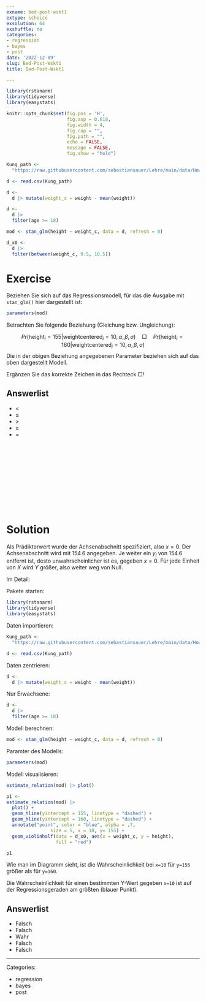 ```yaml
---
exname: bed-post-wskt1
extype: schoice
exsolution: 64
exshuffle: no
categories:
- regression
- bayes
- post
date: '2022-12-09'
slug: Bed-Post-Wskt1
title: Bed-Post-Wskt1

---
```





```r
library(rstanarm)
library(tidyverse)
library(easystats)
```


```r
knitr::opts_chunk$set(fig.pos = 'H',
                      fig.asp = 0.618,
                      fig.width = 4,
                      fig.cap = "", 
                      fig.path = "",
                      echo = FALSE,
                      message = FALSE,
                      fig.show = "hold")
```




```r
Kung_path <-  
  "https://raw.githubusercontent.com/sebastiansauer/Lehre/main/data/Howell1a.csv"  

d <- read.csv(Kung_path) 

d <-
  d |> mutate(weight_c = weight - mean(weight))

d <-
  d |> 
  filter(age >= 18)

mod <- stan_glm(height ~ weight_c, data = d, refresh = 0)

d_x0 <-
  d |> 
  filter(between(weight_c, 9.5, 10.5))
```




# Exercise

Beziehen Sie sich auf das Regressionsmodell, für das die Ausgabe mit `stan_glm()` hier dargestellt ist:

```r
parameters(mod)
```



Betrachten Sie folgende Beziehung (Gleichung bzw. Ungleichung):

$$Pr(\text{height}_i = 155|\text{weightcentered}_i=10, \alpha, \beta, \sigma) \quad \Box \quad Pr(\text{height}_i = 160|\text{weightcentered}_i=10, \alpha, \beta, \sigma)$$
Die in der obigen Beziehung angegebenen Parameter beziehen sich auf das oben dargestellt Modell.

Ergänzen Sie das korrekte Zeichen in das Rechteck $\Box$!

Answerlist
----------
* $\lt$
* $\le$
* $\gt$
* $\ge$
* $=$




</br>
</br>
</br>
</br>
</br>
</br>
</br>
</br>
</br>
</br>

# Solution


Als Prädiktorwert wurde der Achsenabschnitt spezifiziert, also $x=0$. 
Der Achsenabschnitt wird mit 154.6 angegeben. 
Je weiter ein $y_i$ von 154.6 entfernt ist, desto unwahrscheinlicher ist es,
gegeben $x=0$.
Für jede Einheit von $X$ wird $Y$ größer, also weiter weg von Null.

Im Detail:

Pakete starten:

```r
library(rstanarm)
library(tidyverse)
library(easystats)
```


Daten importieren:

```r
Kung_path <-  
  "https://raw.githubusercontent.com/sebastiansauer/Lehre/main/data/Howell1a.csv"  

d <- read.csv(Kung_path) 
```


Daten zentrieren:

```r
d <-
  d |> mutate(weight_c = weight - mean(weight))
```

Nur Erwachsene:

```r
d <-
  d |> 
  filter(age >= 18)
```


Modell berechnen:

```r
mod <- stan_glm(height ~ weight_c, data = d, refresh = 0)
```


Paramter des Modells:

```r
parameters(mod)
```


Modell visualisieren:

```r
estimate_relation(mod) |> plot()
```


```r
p1 <- 
estimate_relation(mod) |> 
  plot() +
  geom_hline(yintercept = 155, linetype = "dashed") +
  geom_hline(yintercept = 160, linetype = "dashed") +
  annotate("point", color = "blue", alpha = .7,
                size = 5, x = 10, y= 155) +
  geom_violinhalf(data = d_x0, aes(x = weight_c, y = height),
                  fill = "red")

p1
```




Wie man im Diagramm sieht, ist die Wahrscheinlichkeit bei `x=10` für `y=155` größer als für `y=160`.

Die Wahrscheinlichkeit für einen bestimmten Y-Wert gegeben `x=10` ist auf der Regressionsgeraden am größten (blauer Punkt).

Answerlist
----------


* Falsch
* Falsch
* Wahr
* Falsch
* Falsch





---

Categories: 

- regression
- bayes
- post


